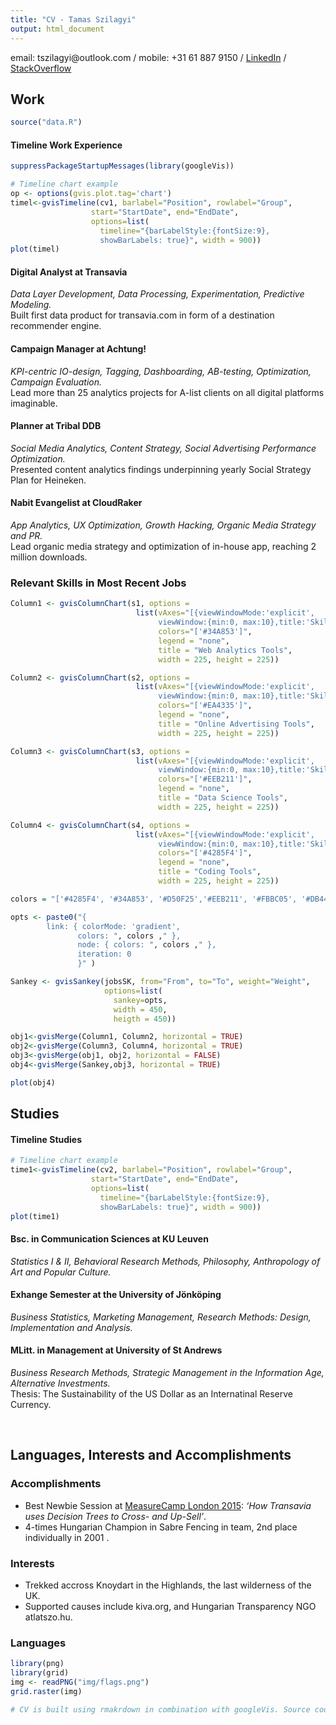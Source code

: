 ```yaml
---
title: "CV - Tamas Szilagyi"
output: html_document
---
```


email: tszilagyi@outlook.com /
mobile: +31 61 887 9150 /
[LinkedIn](https://www.linkedin.com/in/tszilagyi) /
[StackOverflow](http://stackoverflow.com/users/4964651/mtoto?tab=profile) 

## Work


```r
source("data.R")
```

#### Timeline Work Experience
```r
suppressPackageStartupMessages(library(googleVis))

# Timeline chart example
op <- options(gvis.plot.tag='chart')
timel<-gvisTimeline(cv1, barlabel="Position", rowlabel="Group",
                  start="StartDate", end="EndDate",
                  options=list(
                    timeline="{barLabelStyle:{fontSize:9},
                    showBarLabels: true}", width = 900))
plot(timel)
```

#### Digital Analyst at Transavia
*Data Layer Development, Data Processing, Experimentation, Predictive Modeling.*  
Built first data product for transavia.com in form of a destination recommender engine.

#### Campaign Manager at Achtung!
*KPI-centric IO-design, Tagging, Dashboarding, AB-testing, Optimization, Campaign Evaluation.*  
Lead more than 25 analytics projects for A-list clients on all digital platforms imaginable.

#### Planner at Tribal DDB
*Social Media Analytics, Content Strategy, Social Advertising Performance Optimization.*  
Presented content analytics findings underpinning yearly Social Strategy Plan for Heineken.

#### Nabit Evangelist at CloudRaker
*App Analytics, UX Optimization, Growth Hacking, Organic Media Strategy and PR.*  
Lead organic media strategy and optimization of in-house app, reaching 2 million downloads.

### Relevant Skills in Most Recent Jobs
```r
Column1 <- gvisColumnChart(s1, options = 
                            list(vAxes="[{viewWindowMode:'explicit',
                                 viewWindow:{min:0, max:10},title:'Skills'}]",
                                 colors="['#34A853']",
                                 legend = "none",
                                 title = "Web Analytics Tools",
                                 width = 225, height = 225))

Column2 <- gvisColumnChart(s2, options = 
                            list(vAxes="[{viewWindowMode:'explicit',
                                 viewWindow:{min:0, max:10},title:'Skills'}]",
                                 colors="['#EA4335']",
                                 legend = "none",
                                 title = "Online Advertising Tools",
                                 width = 225, height = 225))

Column3 <- gvisColumnChart(s3, options = 
                            list(vAxes="[{viewWindowMode:'explicit',
                                 viewWindow:{min:0, max:10},title:'Skills'}]",
                                 colors="['#EEB211']",
                                 legend = "none",
                                 title = "Data Science Tools",
                                 width = 225, height = 225))

Column4 <- gvisColumnChart(s4, options = 
                            list(vAxes="[{viewWindowMode:'explicit',
                                 viewWindow:{min:0, max:10},title:'Skills'}]",
                                 colors="['#4285F4']",
                                 legend = "none",
                                 title = "Coding Tools",
                                 width = 225, height = 225))

colors = "['#4285F4', '#34A853', '#D50F25','#EEB211', '#FBBC05', '#DB4437', '#EA4335']"

opts <- paste0("{
        link: { colorMode: 'gradient',
               colors: ", colors ," },
               node: { colors: ", colors ," },
               iteration: 0
               }" )

Sankey <- gvisSankey(jobsSK, from="From", to="To", weight="Weight",
                     options=list(
                       sankey=opts,
                       width = 450, 
                       heigth = 450))

obj1<-gvisMerge(Column1, Column2, horizontal = TRUE)
obj2<-gvisMerge(Column3, Column4, horizontal = TRUE)
obj3<-gvisMerge(obj1, obj2, horizontal = FALSE)
obj4<-gvisMerge(Sankey,obj3, horizontal = TRUE)

plot(obj4)
```

## Studies


#### Timeline Studies
```r
# Timeline chart example
time1<-gvisTimeline(cv2, barlabel="Position", rowlabel="Group",
                  start="StartDate", end="EndDate",
                  options=list(
                    timeline="{barLabelStyle:{fontSize:9},
                    showBarLabels: true}", width = 900))
plot(time1)
```


#### Bsc. in Communication Sciences at KU Leuven
*Statistics I & II, Behavioral Research Methods, Philosophy, Anthropology of Art and Popular Culture.*

#### Exhange Semester at the University of Jönköping
*Business Statistics, Marketing Management, Research Methods: Design, Implementation and Analysis.*  

#### MLitt. in Management at University of St Andrews
*Business Research Methods, Strategic Management in the Information Age, Alternative Investments.*  
Thesis: The Sustainability of the US Dollar as an Internatinal Reserve Currency.

<br>

## Languages, Interests and Accomplishments

### Accomplishments

- Best Newbie Session at [MeasureCamp London 2015]("http://www.measurecamp.org/"): *'How Transavia uses Decision Trees to Cross- and Up-Sell'*.
- 4-times Hungarian Champion in Sabre Fencing in team, 2nd place individually in 2001 .

### Interests
- Trekked accross Knoydart in the Highlands, the last wilderness of the UK.
- Supported causes include kiva.org, and Hungarian Transparency NGO atlatszo.hu.

### Languages
```r
library(png)
library(grid)
img <- readPNG("img/flags.png")
grid.raster(img)
```

```r
# CV is built using rmakrdown in combination with googleVis. Source code: https://github.com/mtoto/CV
```